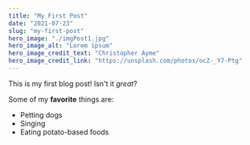---
title: "My First Post"
date: "2021-07-23"
slug: "my-first-post"
hero_image: "./imgPost1.jpg"
hero_image_alt: "Lorem ipsum" 
hero_image_credit_text: "Christopher Ayme"
hero_image_credit_link: "https://unsplash.com/photos/ocZ-_Y7-Ptg"
---

This is my first blog post! Isn't it *great*?

Some of my **favorite** things are:

* Petting dogs
* Singing
* Eating potato-based foods